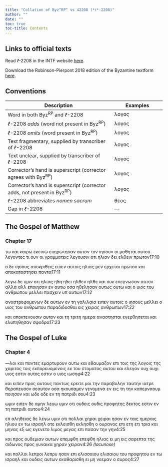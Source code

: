 ```yaml
---
title: "Collation of Byz^RP^ vs 42208 (*ℓ*-2208)"
author: ""
date: ""
toc: true
toc-title: Contents
---
```


::: {.callout-note appearance="minimal" icon="false" collapse="true"}
# Links to official texts

Read *ℓ*-2208 in the INTF website [here](https://ntvmr.uni-muenster.de/manuscript-workspace?docID=42208).

Download the Robinson-Pierpont 2018 edition of the Byzantine textform [here](https://web.archive.org/web/20210413060536/https://byzantinetext.com/wp-content/uploads/2021/03/robinson-pierpont-2018-gnt-edition.pdf).


:::


::: {.callout-note appearance="minimal" icon="false" collapse="true"}
# Conventions

| Description                                                              	| Examples                           	|
|--------------------------------------------------------------------------	|------------------------------------	|
| Word in both Byz^RP^ and *ℓ*-2208                                   	| λογος                              	|
| *ℓ*-2208 *adds* (word not present in Byz^RP^)                       	| [λογος]{.greek-added}            	|
| *ℓ*-2208 *omits* (word present in Byz^RP^)                          	| [λογος]{.greek-omitted}          	|
| Text fragmentary, supplied by transcriber of *ℓ*-2208               	| [λογος]{.greek-supplied}         	|
| Text unclear, supplied by transcriber of *ℓ*-2208                   	| [λογος]{.unclear}                	|
| Corrector's hand is superscript (corrector agrees with Byz^RP^)          	| [λογος]{.corr}                   	|
| Corrector's hand is superscript (corrector adds, not present in Byz^RP^) 	| [[λογος]{.corr}]{.greek-added} 	|
| *ℓ*-2208 abbreviates *nomen sacrum*                                 	| [θεος]{.greek-abbr}            	|
| Gap in *ℓ*-2208                                                     	| [―]{.gap}                        	|
:::

## The Gospel of Matthew

### Chapter 17

[τω]{.greek-added} [και]{.greek-omitted} [καιρω]{.greek-added} [εκεινω]{.greek-added} επηρωτησαν [αυτον]{.greek-omitted} [τον]{.greek-added} [[ιησουν]{.greek-abbr}]{.greek-added} οι μαθηται αυτου λεγοντες τι [ουν]{.greek-omitted} οι γραμματεις λεγουσιν οτι ηλιαν δει ελθειν πρωτον[17:10]{.aside}

ο δε [ιησους]{.greek-abbr} αποκριθεις ειπεν αυτοις ηλιας μεν ερχεται πρωτον και αποκαταστησει παντα[17:11]{.aside}

λεγω δε υμιν οτι ηλιας [ηδη]{.greek-omitted} [ηδει]{.greek-added} [ηλθεν]{.greek-omitted} [ηλθε]{.greek-added} και ουκ επεγνωσαν αυτον [αλλα]{.greek-omitted} [αλλ]{.greek-added} εποιησαν εν αυτω οσα ηθελησαν [ουτως]{.greek-omitted} [ουτω]{.greek-added} και ο [υιος]{.greek-abbr} του [ανθρωπου]{.greek-abbr} μελλει πασχειν υπ αυτων[17:12]{.aside}

αναστρεφομενων δε αυτων εν τη γαλιλαια ειπεν αυτοις ο [ιησους]{.greek-abbr} μελλει ο [υιος]{.greek-abbr} του [ανθρωπου]{.greek-abbr} παραδιδοσθαι εις χειρας [ανθρωπων]{.greek-abbr}[17:22]{.aside}

και αποκτενουσιν αυτον και τη τριτη ημερα [αναστησται]{.greek-added} [εγερθησεται]{.greek-omitted} [και]{.greek-omitted} [ελυπηθησαν]{.greek-omitted} [σφοδρα]{.greek-omitted}[17:23]{.aside}

## The Gospel of Luke

### Chapter 4

[[―]{.gap}[λοι]{.unclear}]{.greek-added} [και]{.greek-omitted} [παντες]{.greek-omitted} [εμαρτυρουν]{.greek-omitted} [αυτω]{.greek-omitted} [και]{.greek-omitted} [εθαυμαζον]{.greek-omitted} επι [τοις]{.greek-omitted} [της]{.greek-added} λογοις της χαριτος τοις εκπορευομενοις [εκ]{.greek-supplied} [του]{.unclear} [στοματος]{.unclear} [αυτου]{.unclear} και ελεγον [ουχ]{.greek-omitted} [ουχι]{.greek-added} [[υιος]{.greek-abbr}]{.greek-added} [εστιν]{.greek-added} [ου]{.greek-supplied}τος [εστιν]{.greek-omitted} [ο]{.greek-omitted} [υιος]{.greek-omitted} ιωσηφ[4:22]{.aside}

κ[αι]{.unclear} [ειπεν]{.unclear} προς αυτους πα[ντως]{.greek-supplied} [ερειτε]{.greek-supplied} μοι την παραβολην [ταυτην]{.greek-supplied} ιατρε θεραπ[ευ]{.greek-supplied}σον σεαυτον οσα ηκουσαμεν γενομενα [εν]{.greek-omitted} [εις]{.greek-added} [τη]{.greek-omitted} [την]{.greek-added} καπερναου[μ]{.greek-supplied} ποιησον και [ωδε]{.greek-omitted} [οδε]{.greek-added} εν τη [πατριδι]{.greek-abbr} σου[4:23]{.aside}

[ωμιν]{.greek-added} [ειπεν]{.greek-omitted} [δε]{.greek-omitted} [αμην]{.greek-omitted} λεγω [υμιν]{.greek-supplied} [ο]{.unclear}τι [ουδεις]{.greek-omitted} [ουδις]{.greek-added} προφητης δεκτος εστιν εν τη [πατριδι]{.greek-abbr} αυτου[4:24]{.aside}

[επ]{.greek-supplied} [αληθειας]{.greek-supplied} [δε]{.greek-supplied} λεγω υμιν [οτι]{.greek-added} πολλαι [χηραι]{.greek-omitted} [χειραι]{.greek-added} ησαν εν τα[ις]{.greek-supplied} [ημεραις]{.greek-supplied} [η]{.unclear}λιου εν τω [ισραηλ]{.greek-abbr} οτε [εκλεισθη]{.greek-omitted} [εκλησθη]{.greek-added} ο [ουρανος]{.greek-abbr} επι [ετη]{.greek-omitted} [ετι]{.greek-added} τρια [και]{.greek-supplied} [μ]{.greek-supplied}[η]{.unclear}νας εξ ως εγενε[το]{.unclear} λιμος μεγας επι πασαν την [γην]{.greek-supplied}[4:25]{.aside}

και προς ουδεμιαν αυτων [επεμφθη]{.greek-omitted} [επεφθη]{.greek-added} ηλιας ει μη [εις]{.greek-omitted} [σαρεπτα]{.greek-omitted} [της]{.greek-omitted} [σιδωνος]{.greek-omitted} [προς]{.greek-omitted} γυναικα [χηραν]{.greek-omitted} [χειραν]{.greek-added}[[4:26 *(lacunose)*]{.lacunose}]{.aside}

και πολλοι [λεπροι]{.greek-omitted} [λεπρυ]{.greek-added} ησαν επι [ελισσαιου]{.greek-omitted} [ελ[ισαιου]{.greek-supplied}]{.greek-added} [του]{.greek-supplied} [πρ]{.greek-supplied}οφητου εν τω [ισραηλ]{.greek-abbr} και ου[δεις]{.unclear} αυτων εκαθαρισθη [ει]{.greek-omitted} [μη]{.greek-omitted} [νεεμαν]{.greek-omitted} [ο]{.greek-omitted} [συρος]{.greek-omitted}[4:27]{.aside}

